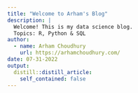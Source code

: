 ```yaml
---
title: "Welcome to Arham's Blog"
description: |
  Welcome! This is my data science blog.   
  Topics: R, Python & SQL
author:
  - name: Arham Choudhury 
    url: https://arhamchoudhury.com/
date: 07-31-2022
output:
  distill::distill_article:
    self_contained: false
---
```

